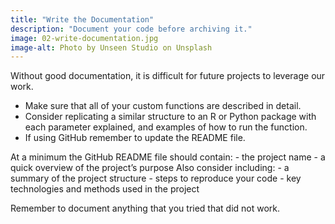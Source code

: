 ```yaml
---
title: "Write the Documentation"
description: "Document your code before archiving it."
image: 02-write-documentation.jpg
image-alt: Photo by Unseen Studio on Unsplash
---
```

 
Without good documentation, it is difficult for future projects to leverage our work.

- Make sure that all of your custom functions are described in detail.
- Consider replicating a similar structure to an R or Python package with each parameter explained, and examples of how to run the function.
- If using GitHub remember to update the README file.

At a minimum the GitHub README file should contain:
    - the project name
    - a quick overview of the project’s purpose
Also consider including:
    - a summary of the project structure
    - steps to reproduce your code
    - key technologies and methods used in the project
    
Remember to document anything that you tried that did not work.
